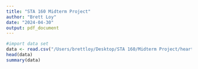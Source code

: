 ```yaml
---
title: "STA 160 Midterm Project"
author: "Brett Loy"
date: "2024-04-30"
output: pdf_document
---
```


```r
#import data set
data <- read.csv("/Users/brettloy/Desktop/STA 160/Midterm Project/heart_disease_health_indicators_BRFSS2015.csv")
head(data)
summary(data)

```

